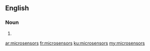==English==

===Noun===
{{head|en|plural}}

# {{plural of|microsensor|lang=en}}

[[ar:microsensors]]
[[fr:microsensors]]
[[ku:microsensors]]
[[my:microsensors]]